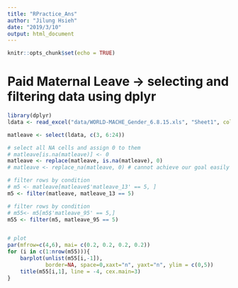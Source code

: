 ```yaml
---
title: "RPractice_Ans"
author: "Jilung Hsieh"
date: "2019/3/10"
output: html_document
---
```


```r
knitr::opts_chunk$set(echo = TRUE)
```

# Paid Maternal Leave -> selecting and filtering data using dplyr
```r
library(dplyr)
ldata <- read_excel("data/WORLD-MACHE_Gender_6.8.15.xls", "Sheet1", col_names=T)

matleave <- select(ldata, c(3, 6:24))

# select all NA cells and assign 0 to them
# matleave[is.na(matleave)] <- 0
matleave <- replace(matleave, is.na(matleave), 0)
# matleave <- replace_na(matleave, 0) # cannot achieve our goal easily

# filter rows by condition
# m5 <- matleave[matleave$'matleave_13' == 5, ]
m5 <- filter(matleave, matleave_13 == 5)

# filter rows by condition
# m55<- m5[m5$'matleave_95' == 5,]
m55 <- filter(m5, matleave_95 == 5)


# plot
par(mfrow=c(4,6), mai= c(0.2, 0.2, 0.2, 0.2))
for (i in c(1:nrow(m55))){
	barplot(unlist(m55[i,-1]),
			border=NA, space=0,xaxt="n", yaxt="n", ylim = c(0,5))
	title(m55[i,1], line = -4, cex.main=3)
}

```

